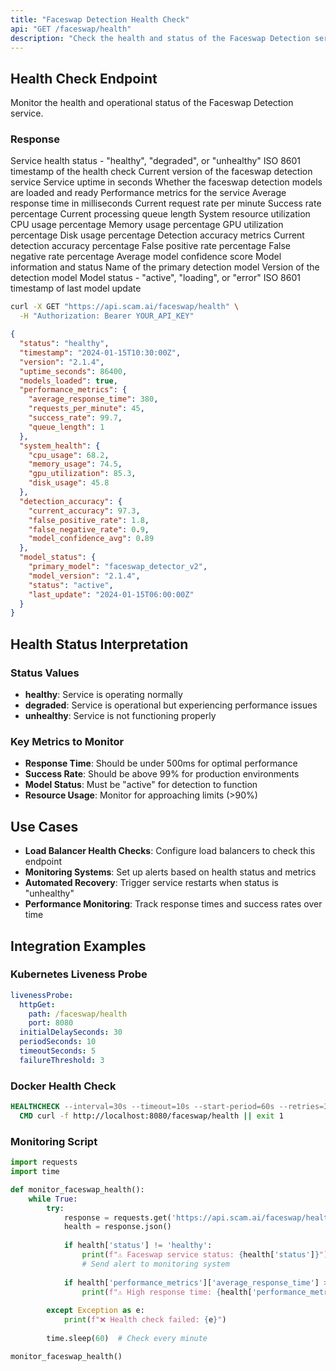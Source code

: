 ```yaml
---
title: "Faceswap Detection Health Check"
api: "GET /faceswap/health"
description: "Check the health and status of the Faceswap Detection service"
---
```


## Health Check Endpoint

Monitor the health and operational status of the Faceswap Detection service.

### Response

<ResponseField name="status" type="string">
  Service health status - "healthy", "degraded", or "unhealthy"
</ResponseField>

<ResponseField name="timestamp" type="string">
  ISO 8601 timestamp of the health check
</ResponseField>

<ResponseField name="version" type="string">
  Current version of the faceswap detection service
</ResponseField>

<ResponseField name="uptime_seconds" type="number">
  Service uptime in seconds
</ResponseField>

<ResponseField name="models_loaded" type="boolean">
  Whether the faceswap detection models are loaded and ready
</ResponseField>

<ResponseField name="performance_metrics" type="object">
  Performance metrics for the service
  <Expandable title="performance_metrics">
    <ResponseField name="average_response_time" type="number">
      Average response time in milliseconds
    </ResponseField>
    <ResponseField name="requests_per_minute" type="number">
      Current request rate per minute
    </ResponseField>
    <ResponseField name="success_rate" type="number">
      Success rate percentage
    </ResponseField>
    <ResponseField name="queue_length" type="number">
      Current processing queue length
    </ResponseField>
  </Expandable>
</ResponseField>

<ResponseField name="system_health" type="object">
  System resource utilization
  <Expandable title="system_health">
    <ResponseField name="cpu_usage" type="number">
      CPU usage percentage
    </ResponseField>
    <ResponseField name="memory_usage" type="number">
      Memory usage percentage
    </ResponseField>
    <ResponseField name="gpu_utilization" type="number">
      GPU utilization percentage
    </ResponseField>
    <ResponseField name="disk_usage" type="number">
      Disk usage percentage
    </ResponseField>
  </Expandable>
</ResponseField>

<ResponseField name="detection_accuracy" type="object">
  Detection accuracy metrics
  <Expandable title="detection_accuracy">
    <ResponseField name="current_accuracy" type="number">
      Current detection accuracy percentage
    </ResponseField>
    <ResponseField name="false_positive_rate" type="number">
      False positive rate percentage
    </ResponseField>
    <ResponseField name="false_negative_rate" type="number">
      False negative rate percentage
    </ResponseField>
    <ResponseField name="model_confidence_avg" type="number">
      Average model confidence score
    </ResponseField>
  </Expandable>
</ResponseField>

<ResponseField name="model_status" type="object">
  Model information and status
  <Expandable title="model_status">
    <ResponseField name="primary_model" type="string">
      Name of the primary detection model
    </ResponseField>
    <ResponseField name="model_version" type="string">
      Version of the detection model
    </ResponseField>
    <ResponseField name="status" type="string">
      Model status - "active", "loading", or "error"
    </ResponseField>
    <ResponseField name="last_update" type="string">
      ISO 8601 timestamp of last model update
    </ResponseField>
  </Expandable>
</ResponseField>

<RequestExample>

```bash cURL
curl -X GET "https://api.scam.ai/faceswap/health" \
  -H "Authorization: Bearer YOUR_API_KEY"
```

</RequestExample>

<ResponseExample>

```json
{
  "status": "healthy",
  "timestamp": "2024-01-15T10:30:00Z",
  "version": "2.1.4",
  "uptime_seconds": 86400,
  "models_loaded": true,
  "performance_metrics": {
    "average_response_time": 380,
    "requests_per_minute": 45,
    "success_rate": 99.7,
    "queue_length": 1
  },
  "system_health": {
    "cpu_usage": 68.2,
    "memory_usage": 74.5,
    "gpu_utilization": 85.3,
    "disk_usage": 45.8
  },
  "detection_accuracy": {
    "current_accuracy": 97.3,
    "false_positive_rate": 1.8,
    "false_negative_rate": 0.9,
    "model_confidence_avg": 0.89
  },
  "model_status": {
    "primary_model": "faceswap_detector_v2",
    "model_version": "2.1.4",
    "status": "active",
    "last_update": "2024-01-15T06:00:00Z"
  }
}
```

</ResponseExample>




## Health Status Interpretation

### Status Values

- **healthy**: Service is operating normally
- **degraded**: Service is operational but experiencing performance issues
- **unhealthy**: Service is not functioning properly

### Key Metrics to Monitor

- **Response Time**: Should be under 500ms for optimal performance
- **Success Rate**: Should be above 99% for production environments
- **Model Status**: Must be "active" for detection to function
- **Resource Usage**: Monitor for approaching limits (>90%)

## Use Cases

- **Load Balancer Health Checks**: Configure load balancers to check this endpoint
- **Monitoring Systems**: Set up alerts based on health status and metrics
- **Automated Recovery**: Trigger service restarts when status is "unhealthy"
- **Performance Monitoring**: Track response times and success rates over time

## Integration Examples

### Kubernetes Liveness Probe

```yaml
livenessProbe:
  httpGet:
    path: /faceswap/health
    port: 8080
  initialDelaySeconds: 30
  periodSeconds: 10
  timeoutSeconds: 5
  failureThreshold: 3
```

### Docker Health Check

```dockerfile
HEALTHCHECK --interval=30s --timeout=10s --start-period=60s --retries=3 \
  CMD curl -f http://localhost:8080/faceswap/health || exit 1
```

### Monitoring Script

```python
import requests
import time

def monitor_faceswap_health():
    while True:
        try:
            response = requests.get('https://api.scam.ai/faceswap/health')
            health = response.json()
            
            if health['status'] != 'healthy':
                print(f"⚠️ Faceswap service status: {health['status']}")
                # Send alert to monitoring system
                
            if health['performance_metrics']['average_response_time'] > 1000:
                print(f"⚠️ High response time: {health['performance_metrics']['average_response_time']}ms")
                
        except Exception as e:
            print(f"❌ Health check failed: {e}")
            
        time.sleep(60)  # Check every minute

monitor_faceswap_health()
``` 